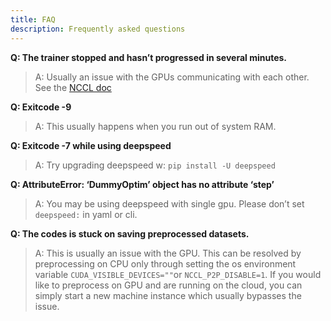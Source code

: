 ```yaml
---
title: FAQ
description: Frequently asked questions
---
```



**Q: The trainer stopped and hasn't progressed in several minutes.**

> A: Usually an issue with the GPUs communicating with each other. See the [NCCL doc](nccl.qmd)

**Q: Exitcode -9**

> A: This usually happens when you run out of system RAM.

**Q: Exitcode -7 while using deepspeed**

> A: Try upgrading deepspeed w: `pip install -U deepspeed`

**Q: AttributeError: 'DummyOptim' object has no attribute 'step'**

> A: You may be using deepspeed with single gpu. Please don't set `deepspeed:` in yaml or cli.

**Q: The codes is stuck on saving preprocessed datasets.**

> A: This is usually an issue with the GPU. This can be resolved by preprocessing on CPU only through setting the os environment variable `CUDA_VISIBLE_DEVICES=""`or `NCCL_P2P_DISABLE=1`. If you would like to preprocess on GPU and are running on the cloud, you can simply start a new machine instance which usually bypasses the issue.
